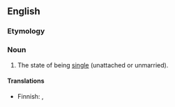 ==English==

===Etymology===
{{suffix|single|hood|lang=en}}

===Noun===
{{en-noun|-}}

# The state of being [[single]] (unattached or unmarried).

====Translations====
{{trans-top|The state of being single}}
* Finnish: {{t|fi|naimattomuus}}, {{t|fi|sinkkuus}}
{{trans-mid}}
{{trans-bottom}}